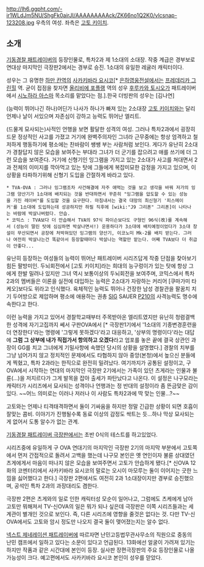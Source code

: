 http://lh6.ggpht.com/-ir1WLdJm5NU/ShgFk0airJI/AAAAAAAAAck/ZK66no1Q2K0/vlcsnap-123208.jpg
우측의 여성. 좌측은 [[고토 키이치]].

== 소개 ==
[[기동경찰 패트레이버]]의 등장인물로, 특차2과 제 1소대의 소대장. 작중 계급은 경부보로 연대상 마지막인 극장판2에서는 경부로 승진. 1소대의 유일한 레귤러 캐릭터이다.

성우는 그 유명한 [[하만 칸]]역의 [[사카키바라 요시코]][* [[은하영웅전설]]에서는 [[프레데리카 그린힐]] 역. 굳이 접점을 찾자면 [[올리비에 포플랭]] 역의 성우 [[후루카와 토시오]]가 패트레이버에서 [[시노하라 아스마]] 목소리를 맡았다는 점.].한국 더빙판의 성우는 [김나연] 

(능력이 뛰어나긴 하나)어딘가 나사가 하나가 빠져 있는 2소대장 [[고토 키이치]]와는 달리 언제나 날이 서있으며 자존심이 강하고 능력도 뛰어난 엘리트. 

(드물게 묘사되는)사적인 언행을 보면 활달한 성격의 여성. 그러나 특차2과에서 굉장히 드문 정상적인 사고를 가졌고 거기에 완벽주의자인 그녀라 근무중에는 항상 엄격하고 철저하게 행동하기에 평소에는 찬바람이 쌩쌩 부는 사람처럼 보인다. 게다가 유난히 2소대가 경찰답지 않은 모습을 보여주는 부대라 그녀가 더 군기를 잡으려고 애를 쓰기에 더 그런 모습을 보여준다. 거기에 신형기인 잉그램을 가지고 있는 2소대가 사고를 쳐대면서 2과 전체의 이미지를 깍아먹고 있는 탓에 그들에게 복잡미묘한 감정을 가지고 있으며, 이 상황을 타파하기위해 신형기 도입을 간절하게 바라고 있다.

 * TVA-OVA : 그러나 잉그램조차 사건해결에 자주 애먹는 것을 보고 생각을 바꿔 저가의 잉그램 양산기가 1소대에 배치되는 것을 반대하면서 꾸준히 "잉그램을 압도할 수 있는 성능을 가진 레이버"를 도입할 것을 요구한다. 마침내서는 결국 대망의 최신형기 '피스메이커'를 1소대에 도입하는데 성공하지만 하필 직후에 [wiki:"J9 그리폰" 그리폰]이 나타나는 바람에 박살나버렸다. 안습.
 * 코믹스 : TVA보다 더 안습해서 TVA의 97식 파이슨보다도 구형인 96식(改)를 계속해서 (성능이 딸린 탓에 심심하면 박살나면서!) 운용하다가 3소대에 배치예정이었다가 3소대 창설이 무산되면서 공장에 처박혀있던 잉그램의 양산기, 이코노미 Mk-2를 배치 받는다. 그러나 여전히 박살나는건 똑같아서 등장할때마다 박살나는 역할만 맡는다. 어째 TVA보다 더 취급이 안좋다...

유난히 등장하는 여성들의 능력이 뛰어난 패트레이버 시리즈답게 작중 단점을 찾아보기 힘든 팔방미인. 두뇌회전에서 [고토 키이치]라는 희대의 능구렁이가 있는 탓에 항상 그에게 한발 밀려나 있지만 그녀 역시 보통이상의 두뇌회전을 보여주며, 코믹스에서 특차 2과의 멤버들은 이론을 실전에 대입하는 능력은 2소대가 자랑하는 커리어  [쿠마가미 타케오]보다도 위라고 인식했다. 육체적인 능력도 뛰어나 건장한 남성 경찰관을 팔꿈치 치기 두어방으로 제압하며 평소에 애용하는 권총 [[SIG]] SAUER [[P210]]의 사격능력도 명수에 속한다고 한다.

이런 능력을 가지고 있어서 경찰학교때부터 주목받아온 엘리트였지만 유난히 청렴결백한 성격에 자기고집까지 쎄서 구판OVA에서 [* 극장판1기에서 '1소대의 기종변경훈련을 더 연장한다'라는 명령에 '그렇게 못하겠다'라고 대응하고, '상부의 명령이다'라는 대답에 '''그럼 그 상부에 내가 직접가서 항의하고 오겠다'''라고 엄포를 놓은 끝에 결국 상관인 과장이 GG를 치고 그녀에게 기밀사항에 속했던 당시의 상황을 설명했다.] 경찰의 치부를 그냥 넘어가지 않고 정치적인 문제에서도 타협하지 않아 중앙(본청)에서 높으신 분들에게 찍혔고, 특차 2과라는 한직으로 완전히 밀려났다. 여기까지가 공통된 설정이고, 구OVA에서 시작하는 연대의 마지막인 극장판 2기에서는 가족이 있던 츠게라는 인물과 불륜(...)을 저지르다가 그게 발목을 잡아 출세가 파탄났다고 나온다. 이 설정은 나구모라는 캐릭터가 시리즈에서 묘사되는 성격이나 언행과는 정 반대의 설정이라 좀 뜬금맞은 감이 있다. ~~어느 의미로는 이러나 저러나 이 사람도 특차2과에 딱 맞는 인물...?~~

고토와는 언제나 티격태격하면서 둘이 기싸움을 하지만 정말 긴급한 상황이 되면 호흡이 잘맞는 콤비. 이야기가 진행될수록 동료 이상의 감정도 싹트는 듯...하나 막상 묘사되는게 없어서 도통 알수가 없는 관계. 

[[기동경찰 패트레이버 극장판]]에서는 초반 0식의 테스트를 하고있었다.

시리즈중에 유일하게 구 OVA 연대기의 마지막인 극장판 2기의 마지막 부분에서 고토쪽에서 먼저 간접적으로 돌려서 고백을 했는데 나구모 본인은 옛 연인이자 불륜 상대였던 츠게에게서 마음이 떠나지 않은 모습을 보여주면서 고토가 안습하게 됐다.[* 신OVA 12화의 코멘터리에서 사카키바라 요시코의 말로는 오시이 마모루는 둘이 이어지는 긋한 느낌을 싫어했다고 한다.] 극장판 2편에서도 여전히 2과 1소대장이지만 경부로 승진했으며, 공석인 특차 2과의 과장대리도 겸한다.

극장판 2편은 츠게와의 일로 인한 캐릭터성 모순이 일어나고, 그럼에도 츠케에게 남아 고토만 뭐해져서 TV-신OVA의 일은 뭐가 되나 싶은데 극장판은 이쪽 시리즈들과는 세계관이 별개인 것으로 보인다. 즉, 다른 시리즈에 영향을 줄것은 없다는 것. 다만 TV-신OVA에서도 고토와 암시 정도만 나오지 결국 둘이 맺어졌는지는 알수 없다.

[[넥스트 제네레이션 패트레이버]]에 따르자면 난민고등법무관사무소의 직원으로 중동의 난민 캠프에서 일하고 있다는 소문이 있다고 언급된다. 13화에선 얼굴이 가려져 있기는 하지만 작품과 같은 시간대에 본인이 등장. 실사판 장편극장판의 주요 등장인물로 나올 가능성이 크다. 예고편에서도 사카키바라 요시코 본인이 성우를 맏았다. 
